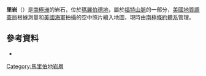 {{coord|77|5|S|145|10|W|display=title}}

'''里岩'''（{{lang-en|Rea Rocks}}）是[[南極洲|南極洲]]的岩石，位於[[瑪麗伯德地|瑪麗伯德地]]，屬於[[福特山脈|福特山脈]]的一部分，[[美國地質調查局|美國地質調查局]]根據測量和[[美國海軍|美國海軍]]拍攝的空中照片繪入地圖，現時由[[南極條約體系|南極條約體系]]管理。

==參考資料==
*{{usgs-gazetteer}}

{{DEFAULTSORT:Rea Rocks}}
[[Category:馬里伯地岩層|Category:馬里伯地岩層]]


{{MarieByrdLand-geo-stub}}